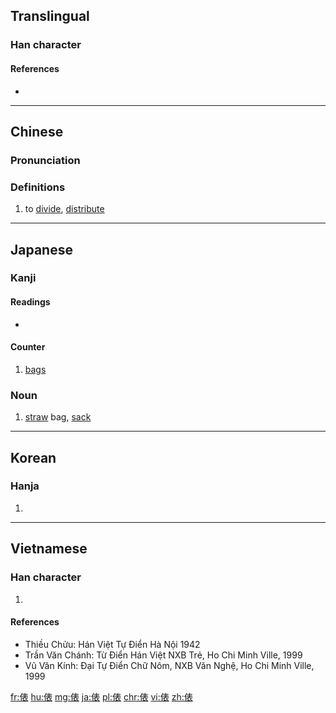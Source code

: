 ==Translingual==

===Han character===
{{Han char|rn=9|rad=人|as=08|sn=10|four=2523<sub>2</sub>|canj=人手一女 (OQMV)|ids=⿰[[亻]][[表]]}}

====References====
* {{Han ref|kx=0106.140|dkj=00730|dj=0226.090|hdz=10170.030|uh=4FF5|ud=20469|bh=D0CF|bd=53455}}

----

==Chinese==
{{zh-forms}}

===Pronunciation===
{{zh-pron
|m=biào
|c=biu2,biu3
|mc=y
|oc=y
|ma=
|cat=v
}}

===Definitions===
# to [[divide]], [[distribute]]

----

==Japanese==

===Kanji===
{{ja-kanji|grade=5|rs=人08}}

====Readings====
* {{ja-readings|on=[[ひょう]] (hyō)|kun=[[たわら]] (tawara)}}

====Counter====
{{ja-pos|ひょう|counter}}

# [[bag]]s

{{ja-kanjitab|たわら|yomi=k}}

===Noun===
{{ja-noun|たわら}} 

# [[straw]] bag, [[sack]]

----

==Korean==

===Hanja===
{{ko-hanja|hangeul=표|rv=pyo|mr=p'yo}}

# {{defn|lang=ko|sort=人08}}

----

==Vietnamese==

===Han character===
{{vi-hantu|[[biểu]], [[biếu]]|rs=人08}}

# {{defn|lang=vi|sort=人08}}

====References====
* Thiều Chửu: Hán Việt Tự Điển Hà Nội 1942
* Trần Văn Chánh: Từ Điển Hán Việt NXB Trẻ, Ho Chi Minh Ville, 1999
* Vũ Văn Kính: Đại Tự Điển Chữ Nôm, NXB Văn Nghệ, Ho Chi Minh Ville, 1999

[[fr:俵]]
[[hu:俵]]
[[mg:俵]]
[[ja:俵]]
[[pl:俵]]
[[chr:俵]]
[[vi:俵]]
[[zh:俵]]